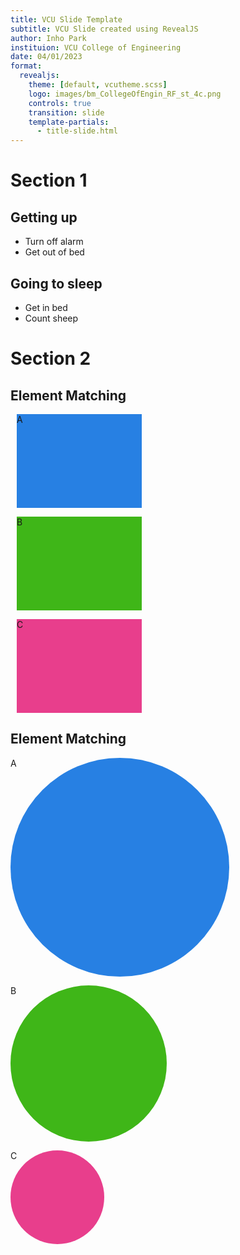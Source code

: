 ```yaml
---
title: VCU Slide Template
subtitle: VCU Slide created using RevealJS
author: Inho Park
instituion: VCU College of Engineering
date: 04/01/2023
format:
  revealjs:
    theme: [default, vcutheme.scss]
    logo: images/bm_CollegeOfEngin_RF_st_4c.png
    controls: true
    transition: slide
    template-partials:
      - title-slide.html
---
```


# Section 1

## Getting up

- Turn off alarm
- Get out of bed

## Going to sleep

- Get in bed
- Count sheep

# Section 2 

## Element Matching {auto-animate=true auto-animate-easing="ease-in-out"}

::: {.r-hstack}
::: {data-id="box1" auto-animate-delay="0" style="background: #2780e3; width: 200px; height: 150px; margin: 10px;"}
A
:::

::: {data-id="box2" auto-animate-delay="0.1" style="background: #3fb618; width: 200px; height: 150px; margin: 10px;"}
B
:::

::: {data-id="box3" auto-animate-delay="0.2" style="background: #e83e8c; width: 200px; height: 150px; margin: 10px;"}
C
:::
:::

## Element Matching {auto-animate=true auto-animate-easing="ease-in-out"}

::: {.r-stack}
::: {data-id="box1" style="background: #2780e3; width: 350px; height: 350px; border-radius: 200px;"}
A
:::

::: {data-id="box2" style="background: #3fb618; width: 250px; height: 250px; border-radius: 200px;"}
B
:::

::: {data-id="box3" style="background: #e83e8c; width: 150px; height: 150px; border-radius: 200px;"}
C
:::
:::